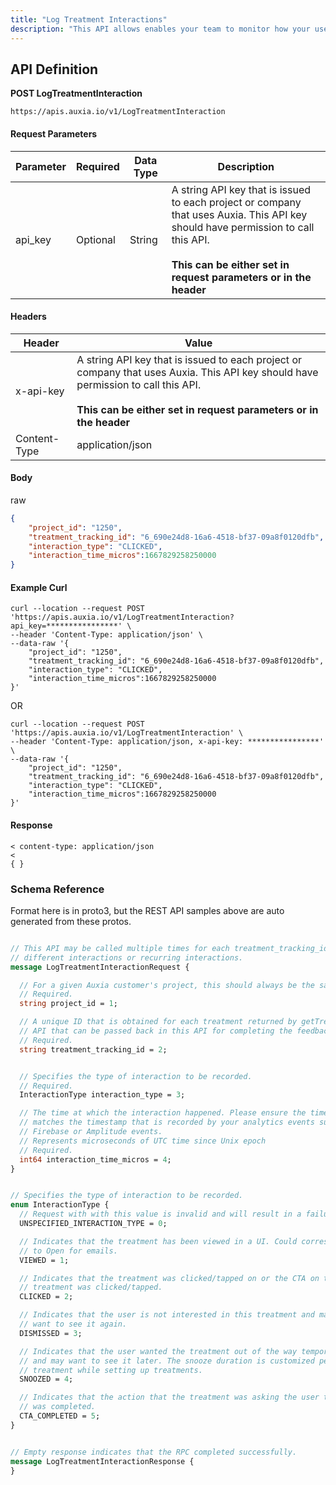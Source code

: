 ```yaml
---
title: "Log Treatment Interactions"
description: "This API allows enables your team to monitor how your users are engaging with Auxia treatments."
---
```


## API Definition

**POST LogTreatmentInteraction**

```
https://apis.auxia.io/v1/LogTreatmentInteraction
```

#### Request Parameters

| Parameter | Required | Data Type | Description                                                                                                                                                                                      |
|------|-----|-----|--------------------------------------------------------------------------------------------------------------------------------------------------------------------------------------------------|
| api_key | Optional | String | A string API key that is issued to each project or company that uses Auxia. This API key should have permission to call this API. <br/><br/>**This can be either set in request parameters or in the header** |


#### Headers

| Header | Value                                                                                                                                                                                             |
|--------|---------------------------------------------------------------------------------------------------------------------------------------------------------------------------------------------------|
|    x-api-key    | A string API key that is issued to each project or company that uses Auxia. This API key should have permission to call this API. <br/><br/> **This can be either set in request parameters or in the header** |
|    Content-Type    | application/json                                                                                                                                                                                  |

#### Body

raw


```json
{
    "project_id": "1250",
    "treatment_tracking_id": "6_690e24d8-16a6-4518-bf37-09a8f0120dfb",
    "interaction_type": "CLICKED",
    "interaction_time_micros":1667829258250000
}
```



#### Example Curl


```shell
curl --location --request POST 'https://apis.auxia.io/v1/LogTreatmentInteraction?api_key=****************' \
--header 'Content-Type: application/json' \
--data-raw '{
    "project_id": "1250",
    "treatment_tracking_id": "6_690e24d8-16a6-4518-bf37-09a8f0120dfb",
    "interaction_type": "CLICKED",
    "interaction_time_micros":1667829258250000
}'
```


OR


```shell
curl --location --request POST 'https://apis.auxia.io/v1/LogTreatmentInteraction' \
--header 'Content-Type: application/json, x-api-key: ****************' \
--data-raw '{
    "project_id": "1250",
    "treatment_tracking_id": "6_690e24d8-16a6-4518-bf37-09a8f0120dfb",
    "interaction_type": "CLICKED",
    "interaction_time_micros":1667829258250000
}'
```



#### Response


```
< content-type: application/json
<
{ }
```

### Schema Reference

Format here is in proto3, but the REST API samples above are auto generated from these protos.

```protobuf

// This API may be called multiple times for each treatment_tracking_id for
// different interactions or recurring interactions.
message LogTreatmentInteractionRequest {

  // For a given Auxia customer's project, this should always be the same.
  // Required.
  string project_id = 1;

  // A unique ID that is obtained for each treatment returned by getTreatments
  // API that can be passed back in this API for completing the feedback loop.
  // Required.
  string treatment_tracking_id = 2;


  // Specifies the type of interaction to be recorded.
  // Required.
  InteractionType interaction_type = 3;

  // The time at which the interaction happened. Please ensure the timestamp
  // matches the timestamp that is recorded by your analytics events such as
  // Firebase or Amplitude events.
  // Represents microseconds of UTC time since Unix epoch
  // Required.
  int64 interaction_time_micros = 4;
}


// Specifies the type of interaction to be recorded.
enum InteractionType {
  // Request with with this value is invalid and will result in a failure
  UNSPECIFIED_INTERACTION_TYPE = 0;

  // Indicates that the treatment has been viewed in a UI. Could correspond
  // to Open for emails.
  VIEWED = 1;

  // Indicates that the treatment was clicked/tapped on or the CTA on the
  // treatment was clicked/tapped.
  CLICKED = 2;

  // Indicates that the user is not interested in this treatment and may not
  // want to see it again.
  DISMISSED = 3;

  // Indicates that the user wanted the treatment out of the way temporarily
  // and may want to see it later. The snooze duration is customized per
  // treatment while setting up treatments.
  SNOOZED = 4;

  // Indicates that the action that the treatment was asking the user to do
  // was completed.
  CTA_COMPLETED = 5;
}


// Empty response indicates that the RPC completed successfully.
message LogTreatmentInteractionResponse {
}
```

